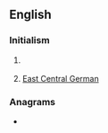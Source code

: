 {{also|ecg}}
==English==

===Initialism===
{{rfc-header|Initialism}}
{{en-initialism}}

# {{lb|en|cardiology}} {{initialism of|electrocardiogram|lang=en}}
# [[East Central German]]

===Anagrams===
* {{l|en|GCE}}